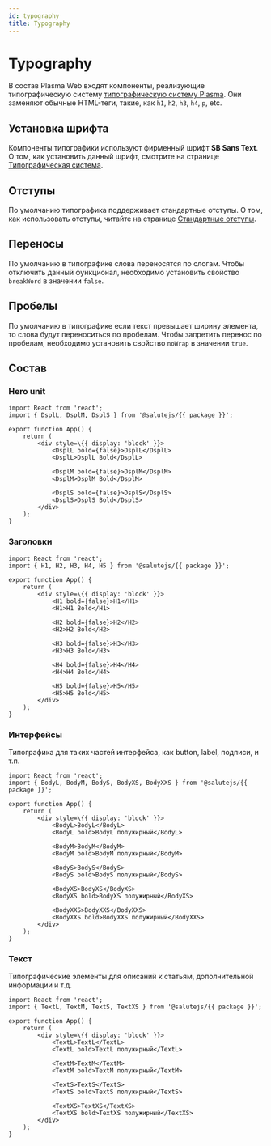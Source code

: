 ```yaml
---
id: typography
title: Typography
---
```


# Typography
В состав Plasma Web входят компоненты, реализующие типографическую систему [типографическую систему Plasma](../../design/typography).
Они заменяют обычные HTML-теги, такие, как `h1`, `h2`, `h3`, `h4`, `p`, etc.

## Установка шрифта
Компоненты типографики используют фирменный шрифт **SB Sans Text**.
О том, как установить данный шрифт, смотрите на странице [Типографическая система](../../design/typography#установка-шрифта).

## Отступы
По умолчанию типографика поддерживает стандартные отступы.
О том, как использовать отступы, читайте на странице [Стандартные отступы](../../design/spacing#встроенные-отступы-в-типографике).

## Переносы
По умолчанию в типографике слова переносятся по слогам.
Чтобы отключить данный функционал, необходимо установить свойство `breakWord` в значении `false`.

## Пробелы
По умолчанию в типографике если текст превышает ширину элемента, то слова будут переноситься по пробелам.
Чтобы запретить перенос по пробелам, необходимо установить свойство `noWrap` в значении `true`.

## Состав

### Hero unit

```tsx live
import React from 'react';
import { DsplL, DsplM, DsplS } from '@salutejs/{{ package }}';

export function App() {
    return (
        <div style=\{{ display: 'block' }}>
            <DsplL bold={false}>DsplL</DsplL>
            <DsplL>DsplL Bold</DsplL>

            <DsplM bold={false}>DsplM</DsplM>
            <DsplM>DsplM Bold</DsplM>

            <DsplS bold={false}>DsplS</DsplS>
            <DsplS>DsplS Bold</DsplS>
        </div>
    );
}
```

### Заголовки

```tsx live
import React from 'react';
import { H1, H2, H3, H4, H5 } from '@salutejs/{{ package }}';

export function App() {
    return (
        <div style=\{{ display: 'block' }}>
            <H1 bold={false}>H1</H1>
            <H1>H1 Bold</H1>

            <H2 bold={false}>H2</H2>
            <H2>H2 Bold</H2>

            <H3 bold={false}>H3</H3>
            <H3>H3 Bold</H3>

            <H4 bold={false}>H4</H4>
            <H4>H4 Bold</H4>

            <H5 bold={false}>H5</H5>
            <H5>H5 Bold</H5>
        </div>
    );
}
```

### Интерфейсы
Типографика для таких частей интерфейса, как button, label, подписи, и т.п.

```tsx live
import React from 'react';
import { BodyL, BodyM, BodyS, BodyXS, BodyXXS } from '@salutejs/{{ package }}';

export function App() {
    return (
        <div style=\{{ display: 'block' }}>
            <BodyL>BodyL</BodyL>
            <BodyL bold>BodyL полужирный</BodyL>

            <BodyM>BodyM</BodyM>
            <BodyM bold>BodyM полужирный</BodyM>

            <BodyS>BodyS</BodyS>
            <BodyS bold>BodyS полужирный</BodyS>

            <BodyXS>BodyXS</BodyXS>
            <BodyXS bold>BodyXS полужирный</BodyXS>

            <BodyXXS>BodyXXS</BodyXXS>
            <BodyXXS bold>BodyXXS полужирный</BodyXXS>
        </div>
    );
}
```

### Текст
Типографические элементы для описаний к статьям, дополнительной информации и т.д.

```tsx live
import React from 'react';
import { TextL, TextM, TextS, TextXS } from '@salutejs/{{ package }}';

export function App() {
    return (
        <div style=\{{ display: 'block' }}>
            <TextL>TextL</TextL>
            <TextL bold>TextL полужирный</TextL>

            <TextM>TextM</TextM>
            <TextM bold>TextM полужирный</TextM>

            <TextS>TextS</TextS>
            <TextS bold>TextS полужирный</TextS>

            <TextXS>TextXS</TextXS>
            <TextXS bold>TextXS полужирный</TextXS>
        </div>
    );
}
```
